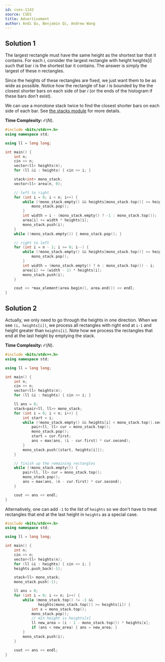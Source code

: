 ```yaml
---
id: cses-1142
source: CSES
title: Advertisement
author: Andi Qu, Benjamin Qi, Andrew Wang
---
```


## Solution 1

The largest rectangle must have the same height as the shortest bar that it
contains. For each $i$, consider the largest rectangle with height $\text{heights}[i]$ such
that bar $i$ is the shortest bar it contains. The answer is simply the largest
of these $n$ rectangles.

Since the heights of these rectangles are fixed, we just want them to be as wide
as possible. Notice how the rectangle of bar $i$ is bounded by the the closest
shorter bars on each side of bar $i$ (or the ends of the histogram if these bars
don't exist).

We can use a monotone stack twice to find the closest shorter bars on each side
of each bar. See
[the stacks module](/gold/stacks#application-nearest-smaller-element)
for more details.

**Time Complexity:** $\mathcal O(N)$.

<LanguageSection>
<CPPSection>

```cpp
#include <bits/stdc++.h>
using namespace std;

using ll = long long;

int main() {
	int n;
	cin >> n;
	vector<ll> heights(n);
	for (ll &i : heights) { cin >> i; }

	stack<int> mono_stack;
	vector<ll> area(n, 0);

	// left to right
	for (int i = 0; i < n; i++) {
		while (!mono_stack.empty() && heights[mono_stack.top()] >= heights[i]) {
			mono_stack.pop();
		}
		int width = i - (mono_stack.empty() ? -1 : mono_stack.top());
		area[i] += width * heights[i];
		mono_stack.push(i);
	}
	while (!mono_stack.empty()) { mono_stack.pop(); }

	// right to left
	for (int i = n - 1; i >= 0; i--) {
		while (!mono_stack.empty() && heights[mono_stack.top()] >= heights[i]) {
			mono_stack.pop();
		}
		int width = (mono_stack.empty() ? n : mono_stack.top()) - i;
		area[i] += (width - 1) * heights[i];
		mono_stack.push(i);
	}

	cout << *max_element(area.begin(), area.end()) << endl;
}
```

</CPPSection>
</LanguageSection>

## Solution 2

Actually, we only need to go through the heights in one direction. When we see
`(i, heights[i])`, we process all rectangles with right end at `i-1` and height
greater than `heights[i]`. Note how we process the rectangles that end at the
last height by emptying the stack.

**Time Complexity:** $\mathcal O(N)$.

<LanguageSection>
<CPPSection>

```cpp
#include <bits/stdc++.h>
using namespace std;

using ll = long long;

int main() {
	int n;
	cin >> n;
	vector<ll> heights(n);
	for (ll &i : heights) { cin >> i; }

	ll ans = 0;
	stack<pair<ll, ll>> mono_stack;
	for (int i = 0; i < n; i++) {
		int start = i;
		while (!mono_stack.empty() && heights[i] < mono_stack.top().second) {
			pair<ll, ll> cur = mono_stack.top();
			mono_stack.pop();
			start = cur.first;
			ans = max(ans, (i - cur.first) * cur.second);
		}
		mono_stack.push({start, heights[i]});
	}

	// finish up the remaining rectangles
	while (!mono_stack.empty()) {
		pair<ll, ll> cur = mono_stack.top();
		mono_stack.pop();
		ans = max(ans, (n - cur.first) * cur.second);
	}

	cout << ans << endl;
}
```

</CPPSection>
</LanguageSection>

Alternatively, one can add `-1` to the list of `heights` so we don't have
to treat rectangles that end at the last height in `heights` as a special case.

<LanguageSection>
<CPPSection>

```cpp
#include <bits/stdc++.h>
using namespace std;

using ll = long long;

int main() {
	int n;
	cin >> n;
	vector<ll> heights(n);
	for (ll &i : heights) { cin >> i; }
	heights.push_back(-1);

	stack<ll> mono_stack;
	mono_stack.push(-1);

	ll ans = 0;
	for (int i = 0; i <= n; i++) {
		while (mono_stack.top() != -1 &&
		       heights[mono_stack.top()] >= heights[i]) {
			int x = mono_stack.top();
			mono_stack.pop();
			// min height is heights[x]
			ll new_area = (i - 1 - mono_stack.top()) * heights[x];
			if (ans < new_area) { ans = new_area; }
		}
		mono_stack.push(i);
	}

	cout << ans << endl;
}
```

</CPPSection>
</LanguageSection>
